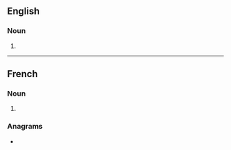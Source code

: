 ==English==

===Noun===
{{head|en|noun plural form}}

# {{plural of|morpion|lang=en}}

----

==French==

===Noun===
{{head|fr|noun plural form|g=m}}

# {{plural of|morpion|lang=fr}}

===Anagrams===
* {{l|fr|rompions}}